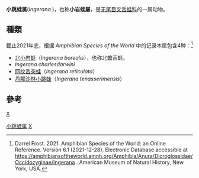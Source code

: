 {{Automatic taxobox
| taxon = Ingerana 
| authority = 
}}

'''小跳蛙属'''(''Ingerana'' )，也称'''小岩蛙屬'''，是[[无尾目|无尾目]][[叉舌蛙科|叉舌蛙科]]的一属动物。

== 種類 ==
截止2021年底，根据 ''Amphibian Species of the World'' 中的记录本属包含4种：<ref>Darrel Frost. 2021. Amphibian Species of the World: an Online Reference. Version 6.1 (2021-12-28). Electronic Database accessible at https://amphibiansoftheworld.amnh.org/Amphibia/Anura/Dicroglossidae/Occidozyginae/Ingerana {{Wayback|url=https://amphibiansoftheworld.amnh.org/Amphibia/Anura/Dicroglossidae/Occidozyginae/Ingerana |date=20210627233153 }}. American Museum of Natural History, New York, USA.</ref>
* [[北小岩蛙|北小岩蛙]]（''Ingerana borealis''），也称北蟾舌蛙。
*''Ingerana charlesdarwini''
* [[网纹舌突蛙|网纹舌突蛙]]（''Ingerana reticulata''）
* [[丹那沙林小跳蛙|丹那沙林小跳蛙]]（''Ingerana tenasserimensis''）

== 參考 ==
{{reflist}}

{{taxonbar}}
[[category:叉舌蛙科|X]]
[[Category:小跳蛙属|]]
[[Category:_1863年描述的分类群|X]]